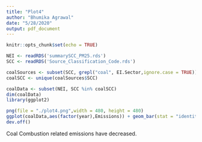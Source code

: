 ---
title: "Plot4"
author: "Bhumika Agrawal"
date: "5/28/2020"
output: pdf_document
---

```{r setup, include=FALSE}
knitr::opts_chunk$set(echo = TRUE)
```

```{r}
NEI <- readRDS('summarySCC_PM25.rds')
SCC <- readRDS('Source_Classification_Code.rds')
```

```{r}
coalSources <- subset(SCC, grepl("coal", EI.Sector,ignore.case = TRUE))
coalSCC <- unique(coalSources$SCC)
```


```{r}
coalData <- subset(NEI, SCC %in% coalSCC)
dim(coalData)
library(ggplot2)
```

```{r}
png(file = "./plot4.png",width = 480, height = 480)
ggplot(coalData,aes(factor(year),Emissions)) + geom_bar(stat = "identity") + labs(x = "Year", y = "Emissions(in tons)", title = "Coal combustion Related Emissions")
dev.off()
```

Coal Combustion related emissions have decreased.
